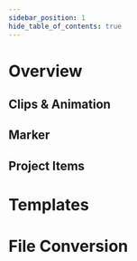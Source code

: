 ```yaml
---
sidebar_position: 1
hide_table_of_contents: true
---
```



# Overview

## Clips & Animation

<YouTubeList ids="LGiW3mItTPI,hfN2D4aLIhw,uC5X8BVI0r8,61yXVL0Iv3g" />

## Marker

<YouTubeList ids="6jYFrNLj8BM,XsD1GwrDnS8,nt8c1MRvpfc,8cw1WFGa98A,y2jlhtsEaR0,7z4XdZhJZGg,mfHdq3qfWw8,mdBS8hvOs-M" />

## Project Items

<YouTubeList ids="xem0vvgn_5c,AAdy5sOBbiw,ZE3fEPKsUhA,7M3FlhIDI10,lzjgh35l2sA,4R_j1aQrnwc,P9PjREUvku0,W6--dDT5GLQ" />

# Templates

<YouTubeList ids="A9STMWl4SQM,6kd98g6IR2U" />

# File Conversion

<YouTubeList ids="fjlZcEDJc98" />